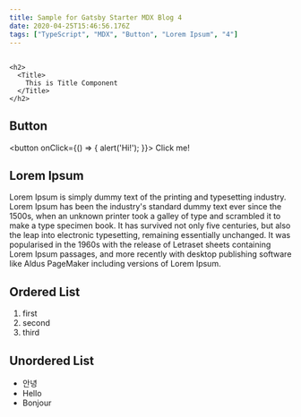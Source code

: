 ```yaml
---
title: Sample for Gatsby Starter MDX Blog 4
date: 2020-04-25T15:46:56.176Z
tags: ["TypeScript", "MDX", "Button", "Lorem Ipsum", "4"]
---
```



<h2>
  <Title style={{ color: '#555' }}>
    This is Title Component
  </Title>
</h2>

```
<h2>
  <Title>
    This is Title Component
  </Title>
</h2>
```

## Button

<button onClick={() => { alert('Hi!'); }}>
  Click me!
</button>

## Lorem Ipsum

Lorem Ipsum is simply dummy text of the printing and typesetting industry. Lorem Ipsum has been the industry's standard dummy text ever since the 1500s, when an unknown printer took a galley of type and scrambled it to make a type specimen book. It has survived not only five centuries, but also the leap into electronic typesetting, remaining essentially unchanged. It was popularised in the 1960s with the release of Letraset sheets containing Lorem Ipsum passages, and more recently with desktop publishing software like Aldus PageMaker including versions of Lorem Ipsum.

## Ordered List

1. first
2. second
3. third

## Unordered List

- 안녕
- Hello
- Bonjour
